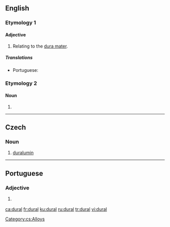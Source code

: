 ==English==

===Etymology 1===

====Adjective====
{{en-adj|-}}

# {{label|en|anatomy}} Relating to the [[dura mater]].

=====Translations=====
{{trans-top|relating to the dura mater}}
* Portuguese: {{t|pt|dural}}
{{trans-mid}}
{{trans-bottom}}

===Etymology 2===

====Noun====
{{en-noun|-}}

# {{synonym of|duralumin|lang=en}}

----

==Czech==

===Noun===
{{cs-noun|g=m}}

# [[duralumin]]

[[Category:cs:Alloys]]

----

==Portuguese==

===Adjective===
{{pt-adj|dura|l}}

# {{lb|pt|anatomy}} {{l|en|dural}} {{gloss|relating to the dura mater}}

[[ca:dural]]
[[fr:dural]]
[[ku:dural]]
[[ru:dural]]
[[tr:dural]]
[[vi:dural]]